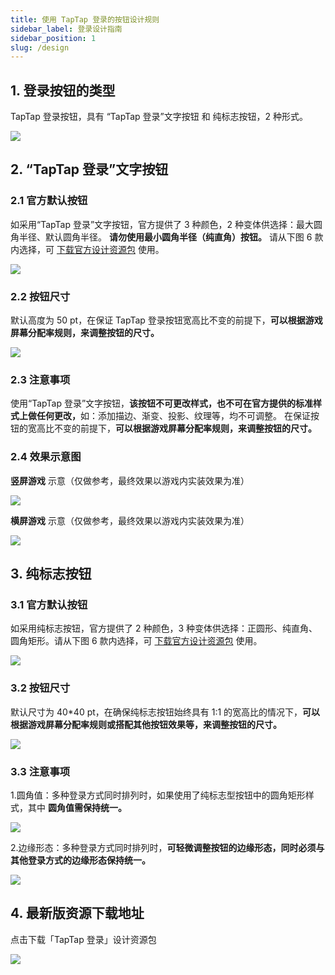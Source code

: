 ```yaml
---
title: 使用 TapTap 登录的按钮设计规则
sidebar_label: 登录设计指南
sidebar_position: 1
slug: /design
---
```



## 1. 登录按钮的类型

TapTap 登录按钮，具有 “TapTap 登录”文字按钮 和 纯标志按钮，2 种形式。

![](https://img.tapimg.com/market/images/497ed7588b1b8f786a9825927c856c77.png)

## 2. “TapTap 登录”文字按钮

### 2.1 官方默认按钮

如采用“TapTap 登录”文字按钮，官方提供了 3 种颜色，2 种变体供选择：最大圆角半径、默认圆角半径。<Red> **请勿使用最小圆角半径（纯直角）按钮。**</Red> 请从下图 6 款内选择，可 [下载官方设计资源包](https://assets.tapimg.com/img/TapTap_Login_Source.zip) 使用。

![](https://img.tapimg.com/market/images/331ab8b8aee2933a57250ea54b47be63.png)

### 2.2 按钮尺寸

默认高度为 50 pt，在保证 TapTap 登录按钮宽高比不变的前提下，<Red>**可以根据游戏屏幕分配率规则，来调整按钮的尺寸。**</Red>

![](https://img.tapimg.com/market/images/3174489b6242f0f99b78fa42615e89c9.png)

### 2.3 注意事项

使用“TapTap 登录”文字按钮，<Red>**该按钮不可更改样式，也不可在官方提供的标准样式上做任何更改，**</Red>如：添加描边、渐变、投影、纹理等，均不可调整。 在保证按钮的宽高比不变的前提下，<Red>**可以根据游戏屏幕分配率规则，来调整按钮的尺寸。**</Red>


### 2.4 效果示意图

**竖屏游戏** 示意（仅做参考，最终效果以游戏内实装效果为准）

![](https://img.tapimg.com/market/images/1745e047a07d0595d32ed32a3d41480d.png)


**横屏游戏** 示意（仅做参考，最终效果以游戏内实装效果为准）

![](https://img.tapimg.com/market/images/2e50d673b97a06c472b0303a2d9acd62.png)

## 3. 纯标志按钮

### 3.1 官方默认按钮

如采用纯标志按钮，官方提供了 2 种颜色，3 种变体供选择：正圆形、纯直角、圆角矩形。请从下图 6 款内选择，可 [下载官方设计资源包](https://assets.tapimg.com/img/TapTap_Login_Source.zip) 使用。

![](https://img.tapimg.com/market/images/41779fce61088c612cef64de3d7d7fda.png)

### 3.2 按钮尺寸

默认尺寸为 40*40 pt，在确保纯标志按钮始终具有 1:1 的宽高比的情况下，<Red>**可以根据游戏屏幕分配率规则或搭配其他按钮效果等，来调整按钮的尺寸。**</Red>

![](https://img.tapimg.com/market/images/e9fdf5e51add4f35fe86934ef611826d.png)

### 3.3 注意事项

1.圆角值：多种登录方式同时排列时，如果使用了纯标志型按钮中的圆角矩形样式，其中 <Red>**圆角值需保持统一。**</Red>

![](https://img.tapimg.com/market/images/53fd05dc67347cd2f6b6cea3b0a3b3af.png)

2.边缘形态：多种登录方式同时排列时，<Red>**可轻微调整按钮的边缘形态，同时必须与其他登录方式的边缘形态保持统一。**</Red>

![](https://img.tapimg.com/market/images/a513b156c47297d29844b911e9174eab.png)


## 4. 最新版资源下载地址

点击下载「TapTap 登录」设计资源包

<a href="https://assets.tapimg.com/img/TapTap_Login_Source.zip" download>
    <img src="https://img.tapimg.com/market/images/2c6e1387d7366ca607e16f13991f587c.png" style={{width: "128px", height: "36px"}}/>
</a>
